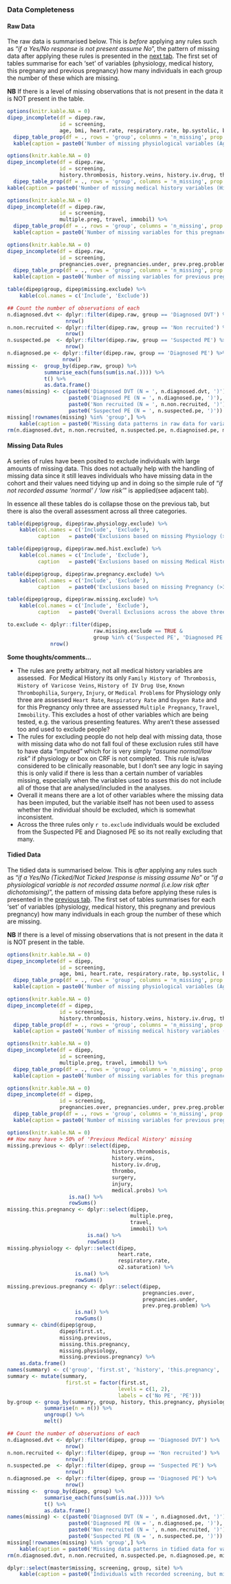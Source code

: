 ### Data Completeness {.tabset .tabset-fade .tabset-pills}

#### Raw Data

The raw data is summarised below.  This is *before* applying any rules such as "*if a Yes/No response is not present assume No*", the pattern of missing data after applying these rules is presented in the [next tab](#section-tidied-data).  The first set of tables summarise for each 'set' of variables (physiology, medical history, this pregnany and previous pregnancy) how many individuals in each group the number of these which are missing.

**NB** If there is a level of missing observations that is not present in the data it is NOT present in the table.

```r
options(knitr.kable.NA = 0)
dipep_incomplete(df = dipep.raw,
                 id = screening,
                 age, bmi, heart.rate, respiratory.rate, bp.systolic, bp.diastolic, temperature, o2.saturation) %>%
  dipep_table_prop(df = ., rows = 'group', columns = 'n_missing', prop.by = 'rows', percent = TRUE) %>%
  kable(caption = paste0('Number of missing physiological variables (Age, BMI, Heart Rate, Respiratory Rate, Systolic Blood Pressure, Diastolic Blood Pressure, Temperature and O2 Saturation) by group. ', 'Table Generated : ', Sys.time()))

```

```r
options(knitr.kable.NA = 0)
dipep_incomplete(df = dipep.raw,
                 id = screening,
                 history.thrombosis, history.veins, history.iv.drug, thrombo, surgery, injury, thrombosis) %>%
  dipep_table_prop(df = ., rows = 'group', columns = 'n_missing', prop.by = 'rows', percent = TRUE) %>%
kable(caption = paste0('Number of missing medical history variables (History of Thrombosis in Relatives, History of Varicose Veins, History of IV Drug use, Known Thrombophilia, Surgery <= 4 weeks, Injury <= 4 weeks, History of Thrombosis) by group. ', 'Table Generated : ', Sys.time()))

```

```r
options(knitr.kable.NA = 0)
dipep_incomplete(df = dipep.raw,
                 id = screening,
                 multiple.preg, travel, immobil) %>%
  dipep_table_prop(df = ., rows = 'group', columns = 'n_missing', prop.by = 'rows', percent = TRUE) %>%
  kable(caption = paste0('Number of missing variables for this pregnancy (Multiple Pregnancy, >= 4hrs travel during pregnancy, >= 3 days immobility) by group. ', 'Table Generated : ', Sys.time()))

```

```r
options(knitr.kable.NA = 0)
dipep_incomplete(df = dipep.raw,
                 id = screening,
                 pregnancies.over, pregnancies.under, prev.preg.problem) %>%
  dipep_table_prop(df = ., rows = 'group', columns = 'n_missing', prop.by = 'rows', percent = TRUE) %>%
  kable(caption = paste0('Number of missing variables for previous pregnancies (if any) (Previous Pregnancies >= 24 weeks, Previous Pregnancies <= 24 weeks, Previous Pregnancy Problems) by group. ', 'Table Generated : ', Sys.time()))

```

```r
table(dipep$group, dipep$missing.exclude) %>%
    kable(col.names = c('Include', 'Exclude'))

```

```r
## Count the number of observations of each
n.diagnosed.dvt <- dplyr::filter(dipep.raw, group == 'Diagnosed DVT') %>%
                   nrow()
n.non.recruited <- dplyr::filter(dipep.raw, group == 'Non recruited') %>%
                   nrow()
n.suspected.pe  <- dplyr::filter(dipep.raw, group == 'Suspected PE') %>%
                   nrow()
n.diagnosed.pe <- dplyr::filter(dipep.raw, group == 'Diagnosed PE') %>%
                  nrow()
missing <-  group_by(dipep.raw, group) %>%
            summarise_each(funs(sum(is.na(.)))) %>%
            t() %>%
            as.data.frame()
names(missing) <- c(paste0('Diagnosed DVT (N = ', n.diagnosed.dvt, ')'),
                    paste0('Diagnosed PE (N = ', n.diagnosed.pe, ')'),
                    paste0('Non recruited (N = ', n.non.recruited, ')'),
                    paste0('Suspected PE (N = ', n.suspected.pe, ')'))
missing[!rownames(missing) %in% 'group',] %>%
    kable(caption = paste0('Missing data patterns in raw data for variables used in statistical modelling.\n', 'Generated : ', Sys.time()))
rm(n.diagnosed.dvt, n.non.recruited, n.suspected.pe, n.diagnoised.pe, missing)

```

#### Missing Data Rules

A series of rules have been posited to exclude individuals with large amounts of missing data.  This does not actually help with the handling of missing data since it still leaves individuals who have missing data in the cohort and their values need tidying up and in doing so the simple rule of "*if not recorded assume 'normal' / 'low risk'*" is applied(see adjacent tab).

In essence all these tables do is collapse those on the previous tab, but there is also the overall assessment across all three categories.

```r
table(dipep$group, dipep$raw.physiology.exclude) %>%
    kable(col.names = c('Include', 'Exclude'),
          caption   = paste0('Exclusions based on missing Physiology (>1 of Heart Rate, Respiratory Rate or Oxygen Saturation). Table Generated : ', Sys.time()))

table(dipep$group, dipep$raw.med.hist.exclude) %>%
    kable(col.names = c('Include', 'Exclude'),
          caption   = paste0('Exclusions based on missing Medical History (>3 of Family History of Thrombosis, History of Varicose Veins, History of IV Drug Use, Known Thrombophilia, Surgery, Injury, or Medical Problems). Table Generated : ', Sys.time()))

table(dipep$group, dipep$raw.pregnancy.exclude) %>%
    kable(col.names = c('Include', 'Exclude'),
          caption   = paste0('Exclusions based on missing Pregnancy (>3 of Family History of Thrombosis, History of Varicose Veins, History of IV Drug Use, Known Thrombophilia, Surgery, Immobility, or Medical Problems). Table Generated : ', Sys.time()))

table(dipep$group, dipep$raw.missing.exclude) %>%
    kable(col.names = c('Include', 'Exclude'),
          caption   = paste0('Overall Exclusions across the above three components. Table Generated : ', Sys.time()))

to.exclude <- dplyr::filter(dipep,
                            raw.missing.exclude == TRUE &
                            group %in% c('Suspected PE', 'Diagnosed PE')) %>%
              nrow()

```

**Some thoughts/comments...**

* The rules are pretty arbitrary, not all medical history variables are assessed.  For Medical History its only `Family History of Thrombosis`, `History of Varicose Veins`, `History of IV Drug Use`, `Known Thrombophilia`, `Surgery`, `Injury`, or `Medical Problems` for Physiology only three are assessed `Heart Rate`, `Respiratory Rate` and `Oxygen Rate` and for this Pregnancy only three are assessed `Multiple Pregnancy`, `Travel`, `Immobility`.  This excludes a host of other variables which are being tested, e.g. the various presenting features.  Why aren't these assessed too and used to exclude people?
* The rules for excluding people do not help deal with missing data, those with missing data who do not fall foul of these exclusion rules still have to have data "imputed" which for is very simply "*assume normal/low risk*" if physiology or box on CRF is not completed.  This rule is/was considered to be clinically reasonable, but I don't see any logic in saying this is only valid if there is less than a certain number of variables missing, especially when the variables used to asses this do not include all of those that are analysed/included in the analyses.
* Overall  it means there are a lot of other variables where the missing data has been imputed, but the variable itself has not been used to assess whether the individual should be excluded, which is somewhat inconsistent.
* Across the three rules only `r to.exclude` individuals would be excluded from the Suspected PE and Diagnosed PE so its not really excluding that many.

#### Tidied Data

The tidied data is summarised below.  This is *after* applying any rules such as "*if a Yes/No (Ticked/Not Ticked )response is missing assume No*" or "*if a physiological variable is not recorded assume normal (i.e.low risk after dichotomising)*", the pattern of missing data before applying these rules is presented in the [previous tab](#section-raw-data).  The first set of tables summarises for each 'set' of variables (physiology, medical history, this pregnany and previous pregnancy) how many individuals in each group the number of these which are missing.

**NB** If there is a level of missing observations that is not present in the data it is NOT present in the table.

```r
options(knitr.kable.NA = 0)
dipep_incomplete(df = dipep,
                 id = screening,
                 age, bmi, heart.rate, respiratory.rate, bp.systolic, bp.diastolic, temperature, o2.saturation) %>%
  dipep_table_prop(df = ., rows = 'group', columns = 'n_missing', prop.by = 'rows', percent = TRUE) %>%
  kable(caption = paste0('Number of missing physiological variables (Age, BMI, Heart Rate, Respiratory Rate, Systolic Blood Pressure, Diastolic Blood Pressure, Temperature and O2 Saturation) by group. ', 'Table Generated : ', Sys.time()))

```

```r
options(knitr.kable.NA = 0)
dipep_incomplete(df = dipep,
                 id = screening,
                 history.thrombosis, history.veins, history.iv.drug, thrombo, surgery, injury, thrombosis) %>%
  dipep_table_prop(df = ., rows = 'group', columns = 'n_missing', prop.by = 'rows', percent = TRUE) %>%
  kable(caption = paste0('Number of missing medical history variables (History of Thrombosis in Relatives, History of Varicose Veins, History of IV Drug use, Known Thrombophilia, Surgery <= 4 weeks, Injury <= 4 weeks, History of Thrombosis) by group. ', 'Table Generated : ', Sys.time()))

```

```r
options(knitr.kable.NA = 0)
dipep_incomplete(df = dipep,
                 id = screening,
                 multiple.preg, travel, immobil) %>%
  dipep_table_prop(df = ., rows = 'group', columns = 'n_missing', prop.by = 'rows', percent = TRUE) %>%
  kable(caption = paste0('Number of missing variables for this pregnancy (Multiple Pregnancy, >= 4hrs travel during pregnancy, >= 3 days immobility) by group. ', 'Table Generated : ', Sys.time()))

```

```r
options(knitr.kable.NA = 0)
dipep_incomplete(df = dipep,
                 id = screening,
                 pregnancies.over, pregnancies.under, prev.preg.problem) %>%
  dipep_table_prop(df = ., rows = 'group', columns = 'n_missing', prop.by = 'rows', percent = TRUE) %>%
  kable(caption = paste0('Number of missing variables for previous pregnancies (if any) (Previous Pregnancies >= 24 weeks, Previous Pregnancies <= 24 weeks, Previous Pregnancy Problems) by group. ', 'Table Generated : ', Sys.time()))

```


```r
options(knitr.kable.NA = 0)
## How many have > 50% of 'Previous Medical History' missing
missing.previous <- dplyr::select(dipep,
                                  history.thrombosis,
                                  history.veins,
                                  history.iv.drug,
                                  thrombo,
                                  surgery,
                                  injury,
                                  medical.probs) %>%
                    is.na() %>%
                    rowSums()
missing.this.pregnancy <- dplyr::select(dipep,
                                        multiple.preg,
                                        travel,
                                        immobil) %>%
                          is.na() %>%
                          rowSums()
missing.physiology <- dplyr::select(dipep,
                                    heart.rate,
                                    respiratory.rate,
                                    o2.saturation) %>%
                      is.na() %>%
                      rowSums()
missing.previous.pregnancy <- dplyr::select(dipep,
                                            pregnancies.over,
                                            pregnancies.under,
                                            prev.preg.problem) %>%
                      is.na() %>%
                      rowSums()
summary <- cbind(dipep$group,
                 dipep$first.st,
                 missing.previous,
                 missing.this.pregnancy,
                 missing.physiology,
                 missing.previous.pregnancy) %>%
    as.data.frame()
names(summary) <- c('group', 'first.st', 'history', 'this.pregnancy', 'physiology', 'previous.pregnancy')
summary <- mutate(summary,
                   first.st = factor(first.st,
                                    levels = c(1, 2),
                                    labels = c('No PE', 'PE')))
by.group <- group_by(summary, group, history, this.pregnancy, physiology, previous.pregnancy) %>%
            summarise(n = n()) %>%
            ungroup() %>%
            melt()

```

```r
## Count the number of observations of each
n.diagnosed.dvt <- dplyr::filter(dipep, group == 'Diagnosed DVT') %>%
                   nrow()
n.non.recruited <- dplyr::filter(dipep, group == 'Non recruited') %>%
                   nrow()
n.suspected.pe  <- dplyr::filter(dipep, group == 'Suspected PE') %>%
                   nrow()
n.diagnosed.pe  <- dplyr::filter(dipep, group == 'Diagnosed PE') %>%
                   nrow()
missing <-  group_by(dipep, group) %>%
            summarise_each(funs(sum(is.na(.)))) %>%
            t() %>%
            as.data.frame()
names(missing) <- c(paste0('Diagnosed DVT (N = ', n.diagnosed.dvt, ')'),
                    paste0('Diagnosed PE (N = ', n.diagnosed.pe, ')'),
                    paste0('Non recruited (N = ', n.non.recruited, ')'),
                    paste0('Suspected PE (N = ', n.suspected.pe, ')'))
missing[!rownames(missing) %in% 'group',] %>%
    kable(caption = paste0('Missing data patterns in tidied data for variables used in statistical modelling.\n', 'Generated : ', Sys.time()))
rm(n.diagnosed.dvt, n.non.recruited, n.suspected.pe, n.diagnosed.pe, missing)

```

```r
dplyr::select(master$missing, screening, group, site) %>%
    kable(caption = paste0('Individuals with recorded screening, but missing data for womans details and other forms.', 'Generated : ', Sys.time()))

```
